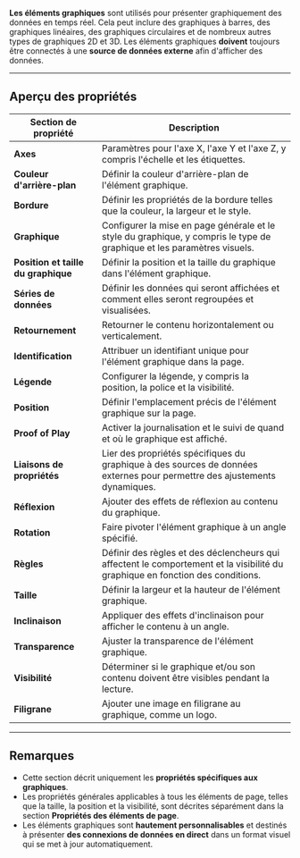 **Les éléments graphiques** sont utilisés pour présenter graphiquement des données en temps réel. Cela peut inclure des graphiques à barres, des graphiques linéaires, des graphiques circulaires et de nombreux autres types de graphiques 2D et 3D. Les éléments graphiques **doivent** toujours être connectés à une **source de données externe** afin d'afficher des données.

***

## **Aperçu des propriétés**

| **Section de propriété**            | **Description**                                                                                                                |
| ----------------------------------- | ------------------------------------------------------------------------------------------------------------------------------ |
| **Axes**                            | Paramètres pour l'axe X, l'axe Y et l'axe Z, y compris l'échelle et les étiquettes.                                            |
| **Couleur d'arrière-plan**          | Définir la couleur d'arrière-plan de l'élément graphique.                                                                      |
| **Bordure**                         | Définir les propriétés de la bordure telles que la couleur, la largeur et le style.                                            |
| **Graphique**                       | Configurer la mise en page générale et le style du graphique, y compris le type de graphique et les paramètres visuels.        |
| **Position et taille du graphique** | Définir la position et la taille du graphique dans l'élément graphique.                                                        |
| **Séries de données**               | Définir les données qui seront affichées et comment elles seront regroupées et visualisées.                                    |
| **Retournement**                    | Retourner le contenu horizontalement ou verticalement.                                                                         |
| **Identification**                  | Attribuer un identifiant unique pour l'élément graphique dans la page.                                                         |
| **Légende**                         | Configurer la légende, y compris la position, la police et la visibilité.                                                      |
| **Position**                        | Définir l'emplacement précis de l'élément graphique sur la page.                                                               |
| **Proof of Play**                   | Activer la journalisation et le suivi de quand et où le graphique est affiché.                                                 |
| **Liaisons de propriétés**          | Lier des propriétés spécifiques du graphique à des sources de données externes pour permettre des ajustements dynamiques.      |
| **Réflexion**                       | Ajouter des effets de réflexion au contenu du graphique.                                                                       |
| **Rotation**                        | Faire pivoter l'élément graphique à un angle spécifié.                                                                         |
| **Règles**                          | Définir des règles et des déclencheurs qui affectent le comportement et la visibilité du graphique en fonction des conditions. |
| **Taille**                          | Définir la largeur et la hauteur de l'élément graphique.                                                                       |
| **Inclinaison**                     | Appliquer des effets d'inclinaison pour afficher le contenu à un angle.                                                        |
| **Transparence**                    | Ajuster la transparence de l'élément graphique.                                                                                |
| **Visibilité**                      | Déterminer si le graphique et/ou son contenu doivent être visibles pendant la lecture.                                         |
| **Filigrane**                       | Ajouter une image en filigrane au graphique, comme un logo.                                                                    |

***

## **Remarques**

* Cette section décrit uniquement les **propriétés spécifiques aux graphiques**.
* Les propriétés générales applicables à tous les éléments de page, telles que la taille, la position et la visibilité, sont décrites séparément dans la section **Propriétés des éléments de page**.
* Les éléments graphiques sont **hautement personnalisables** et destinés à présenter **des connexions de données en direct** dans un format visuel qui se met à jour automatiquement.
